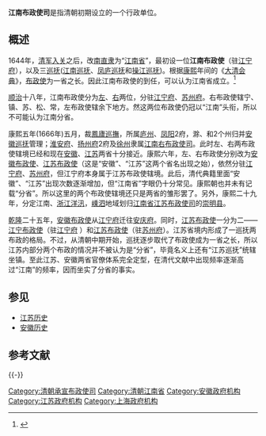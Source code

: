 '''江南布政使司'''是指清朝初期设立的一个行政单位。

== 概述 ==
1644年，[[清军入关|清军入关]]之后，改[[南直隶|南直隶]]为“[[江南省|江南省]]”，最初设一位'''江南布政使'''（驻[[江宁府|江宁府]]），以及三[[巡抚|巡抚]]([[江南巡抚|江南巡抚]]、[[凤庐巡抚|凤庐巡抚]]和[[操江巡抚|操江巡抚]])。根据[[康熙|康熙]]年间的《[[大清会典|大清会典]]》，[[布政使|布政使]]为一省之长。因此江南布政使的到任，可以认为江南省成立。<ref>{{Cite web |url=http://www.jssdfz.com/book/mzz/D2/D1J1.html |title=顺治、康熙时期 |access-date=2017-02-10 |archive-date=2015-08-14 |archive-url=https://web.archive.org/web/20150814123532/http://www.jssdfz.com/book/mzz/D2/D1J1.html |dead-url=no }}</ref>

[[顺治|顺治]]十八年，江南布政使分为[[江南左布政使司|左]]、[[江南右布政使司|右]]两位，分驻[[江宁府|江宁府]]、[[苏州府|苏州府]]。右布政使辖宁、镇、苏、松、常，左布政使辖余下地方。然这两位布政使仍冠以“江南”头衔，所以不可能认为江南分省。

康熙五年(1666年)五月，裁[[鳳廬巡撫|鳳廬巡撫]]，所属[[庐州|庐州]]、[[凤阳|凤阳]]2府，滁、和2个州归并[[安徽巡抚|安徽巡抚]]管理；[[淮安府|淮安府]]、[[扬州府|扬州府]]2府及[[徐州|徐州]]隶属[[江南右布政使司|江南右布政使司]]。此时左、右两布政使辖境已经和现在[[安徽|安徽]]、[[江苏|江苏]]两省十分接近。康熙六年，左、右布政使分别改为[[安徽布政使|安徽布政使]]、[[江苏布政使|江苏布政使]]（这是“安徽”、“江苏”这两个省名出现之始），依然分驻[[江宁府|江宁府]]、[[苏州府|苏州府]]，但江宁府本身属于江苏布政使辖境。此后，清代典籍里面“安徽”、“江苏”出现次数逐渐增加，但“江南省”字眼仍十分常见。康熙朝也并未有记载“分省”。所以这里的两个布政使辖境还只是两省的雏形罢了。另外，康熙二十九年，分定江南、[[浙江省_(清)|浙江]][[洋汛|洋汛]]，[[嵊泗|嵊泗]]地域划归[[江南省|江南省]][[江苏布政使司|江苏布政使司]]的[[崇明县|崇明县]]。

[[乾隆|乾隆]]二十五年，[[安徽布政使|安徽布政使]]从[[江宁府|江宁府]]迁往[[安庆府|安庆府]]。同时，[[江苏布政使|江苏布政使]]一分为二——[[江宁布政使|江宁布政使]]（驻[[江宁府|江宁府]] ）和[[江苏布政使|江苏布政使]]（驻[[苏州府|苏州府]]）。江苏省境内形成了一巡抚两布政的格局。不过，从清朝中期开始，巡抚逐步取代了布政使成为一省之长，所以江苏内部分两个布政的情况并不被认为是“分省”，毕竟名义上还有“江苏巡抚”统辖坐镇。至此江苏、安徽两省官僚体系完全定型，在清代文献中出现频率逐渐高过“江南”的频率，因而坐实了分省的事实。

==参见==
*[[江苏历史|江苏历史]]
*[[安徽历史|安徽历史]]
== 参考文献 ==
{{Reflist}}

{{-}}
{{清朝行政区划}}
{{Anhui topics}}
{{Jiangsu topics}}

[[Category:清朝承宣布政使司|Category:清朝承宣布政使司]]
[[Category:清朝江南省|Category:清朝江南省]]
[[Category:安徽政府机构|Category:安徽政府机构]]
[[Category:江苏政府机构|Category:江苏政府机构]]
[[Category:上海政府机构|Category:上海政府机构]]